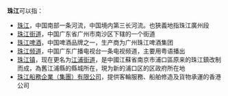 '''珠江'''可以指：
* [[珠江|珠江]]，中国南部一条河流，中国境内第三长河流。也狹義地指珠江廣州段
* [[珠江街道|珠江街道]]，中国广东省广州市南沙区下辖的一个街道
* [[珠江啤酒|珠江啤酒]]，中国啤酒品牌之一，生产商为广州珠江啤酒集团
* [[珠江频道|珠江频道]]，中国广东广播电视台一条电视频道，主要用粤语播出
* [[珠江镇|珠江镇]]，现在更名为[[江浦街道|江浦街道]]，是中國江蘇省南京市浦口區原来的珠江鎮改制而成，為舊江浦縣的縣城所在，現为新的浦口区的区政府所在地
* [[珠江船務|珠江船務企業（集團）有限公司]]，提供客輪服務、船舶修造及貨物承運的香港公司
{{disambig|CAT=二字消歧义}}